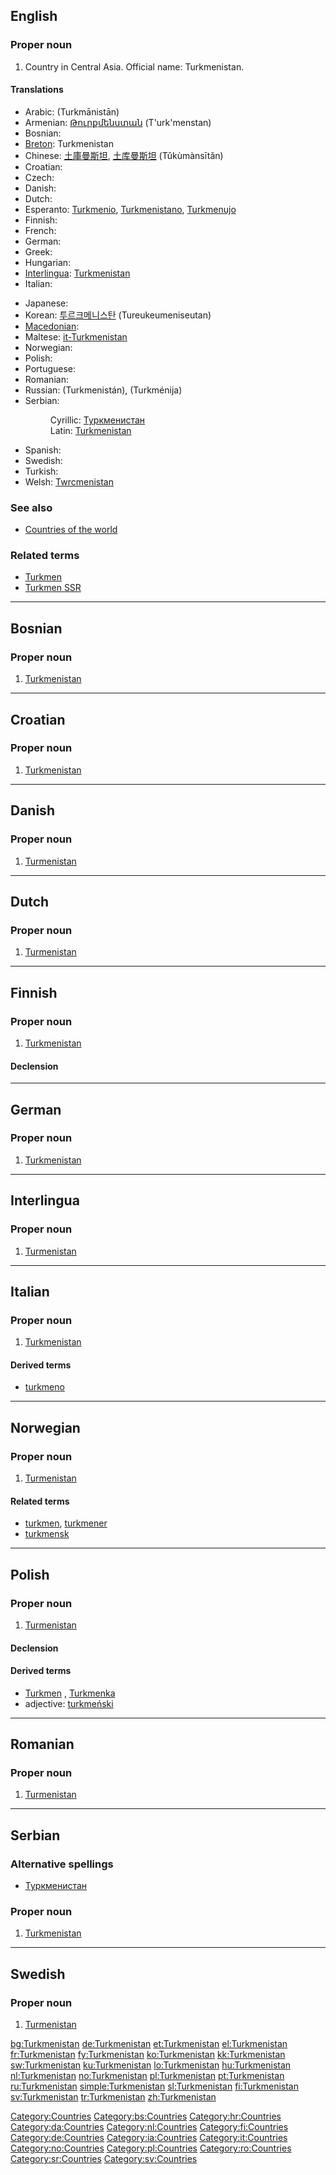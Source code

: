 {{also|Turkmenistán|Turkménistan|Türkmenistan}}
==English==
{{wikipedia}}

===Proper noun===
{{en-proper noun}}

# Country in Central Asia. Official name: Turkmenistan.

====Translations====
{{trans-top|Central Asian country}}
* Arabic: {{Arab|[[تركمانستان]]}} (Turkmānistān) {{m}}
* Armenian: [[Թուրքմենստան]] (T'urk'menstan)
* Bosnian: {{t-|bs|Turkmenistan|m}}
* [[Breton]]: Turkmenistan
* Chinese: [[土庫曼斯坦]], [[土库曼斯坦]] (Tǔkùmànsītǎn)
* Croatian: {{t-|hr|Turkmenistan|m}}
* Czech: {{t-|cs|Turkmenistán|m}}
* Danish: {{t-|da|Turkmenistan}}
* Dutch: {{t+|nl|Turkmenistan}}
* Esperanto: [[Turkmenio]], [[Turkmenistano]], [[Turkmenujo]]
* Finnish: {{t+|fi|Turkmenistan}}
* French: {{t+|fr|Turkménistan|m}}
* German: {{t+|de|Turkmenistan}}
* Greek: {{t+|el|Τουρκμενιστάν|n|sc=Grek}}
* Hungarian: {{t+|hu|Türkmenisztán}}
* [[Interlingua]]: [[#Interlingua|Turkmenistan]]
* Italian: {{t-|it|Turkmenistan}}
{{trans-mid}}
* Japanese: {{t+|ja|トルクメニスタン|tr=Torukumenisutan|sc=Jpan}}
* Korean: [[투르크메니스탄]] (Tureukeumeniseutan)
* [[Macedonian]]: {{t-|mk|Туркменистан|m|tr=Turkmenistán|sc=Cyrl|xs=Macedonian}}
* Maltese: [[it-Turkmenistan]]
* Norwegian: {{t+|no|Turkmenistan}}
* Polish: {{t+|pl|Turkmenistan}}
* Portuguese: {{t+|pt|Turquemenistão}}
* Romanian: {{t-|ro|Turkmenistan|n}}
* Russian: {{t+|ru|Туркменистан|m|sc=Cyrl}} (Turkmenistán), {{t+|ru|Туркмения|f|sc=Cyrl}} (Turkménija)
* Serbian:
*: Cyrillic: [[Туркменистан#Serbian|Туркменистан]] {{m}}
*: Latin: [[Turkmenistan#Serbian|Turkmenistan]] {{m}}
* Spanish: {{t+|es|Turkmenistán}}
* Swedish: {{t+|sv|Turkmenistan}}
* Turkish: {{t+|tr|Türkmenistan}}
* Welsh: [[Twrcmenistan]]
{{trans-bottom}}

===See also===
* [[Appendix:Countries of the world|Countries of the world]]

===Related terms===
* [[Turkmen]]
* [[Turkmen SSR]]

[[Category:Countries]]
----

==Bosnian==
{{wikipedia|lang=bs}}

===Proper noun===
{{infl|bs|proper noun|g=m}}

# [[Turkmenistan#English|Turkmenistan]]

[[Category:bs:Countries]]

----

==Croatian==
{{wikipedia|lang=hr}}

===Proper noun===
{{infl|hr|proper noun|g=m}}

# [[#English|Turkmenistan]]

[[Category:hr:Countries]]

----

==Danish==
{{wikipedia|lang=da}}

===Proper noun===
{{infl|da|proper noun|g=m}}

# [[#English|Turmenistan]]

[[Category:da:Countries]]

----

==Dutch==
{{wikipedia|lang=nl}}

===Proper noun===
{{infl|nl|proper noun|g=m}}

# [[#English|Turmenistan]]

[[Category:nl:Countries]]

----

==Finnish==
{{wikipedia|lang=fi}}

===Proper noun===
{{infl|fi|proper noun}}

# [[#English|Turkmenistan]]

====Declension====
{{fi-decl-tuoli|Turkmenistan|np=1}}

[[Category:fi:Countries]]

----

==German==
{{wikipedia|lang=de}}

===Proper noun===
{{infl|de|proper noun|g=n}}

# [[#English|Turkmenistan]]

[[Category:de:Countries]]

----

==Interlingua==
{{wikipedia|lang=ia}}

===Proper noun===
{{infl|ia|proper noun|g=m}}

# [[#English|Turmenistan]]

[[Category:ia:Countries]]

----

==Italian==
{{wikipedia|lang=it}}

===Proper noun===
{{infl|it|proper noun|g=m}}

# [[#English|Turkmenistan]]

====Derived terms====
* [[turkmeno]]

[[Category:it:Countries]]

----

==Norwegian==
{{wikipedia|lang=no}}

===Proper noun===
{{infl|no|proper noun|g=m}}

# [[#English|Turmenistan]]

====Related terms====
* [[turkmen]], [[turkmener]]
* [[turkmensk]]

[[Category:no:Countries]]

----

==Polish==
{{wikipedia|lang=pl}}

===Proper noun===
{{infl|pl|proper noun|g=m}}

# [[#English|Turmenistan]]

====Declension====
{{pl-decl-noun-sing
|Turkmenistan
|Turkmenistanu
|Turkmenistanowi
|Turkmenistan
|Turkmenistanem
|Turkmenistanie
|Turkmenistanie
}}

====Derived terms====
* [[Turkmen]] {{m}}, [[Turkmenka]] {{f}}
* adjective: [[turkmeński]]

[[Category:pl:Countries]]

----

==Romanian==
{{wikipedia|lang=ro}}

===Proper noun===
{{infl|ro|proper noun|g=m}}

# [[#English|Turmenistan]]

[[Category:ro:Countries]]

----

==Serbian==
{{wikipedia|lang=sr|Туркменистан}}

===Alternative spellings===
* [[Туркменистан#Serbian|Туркменистан]]

===Proper noun===
{{infl|sr|proper noun|g=m}}

# [[Turkmenistan#English|Turkmenistan]]

[[Category:sr:Countries]]

----

==Swedish==
{{wikipedia|lang=sv}}

===Proper noun===
{{infl|sv|proper noun|g=m}}

# [[#English|Turmenistan]]

[[Category:sv:Countries]]

[[bg:Turkmenistan]]
[[de:Turkmenistan]]
[[et:Turkmenistan]]
[[el:Turkmenistan]]
[[fr:Turkmenistan]]
[[fy:Turkmenistan]]
[[ko:Turkmenistan]]
[[kk:Turkmenistan]]
[[sw:Turkmenistan]]
[[ku:Turkmenistan]]
[[lo:Turkmenistan]]
[[hu:Turkmenistan]]
[[nl:Turkmenistan]]
[[no:Turkmenistan]]
[[pl:Turkmenistan]]
[[pt:Turkmenistan]]
[[ru:Turkmenistan]]
[[simple:Turkmenistan]]
[[sl:Turkmenistan]]
[[fi:Turkmenistan]]
[[sv:Turkmenistan]]
[[tr:Turkmenistan]]
[[zh:Turkmenistan]]